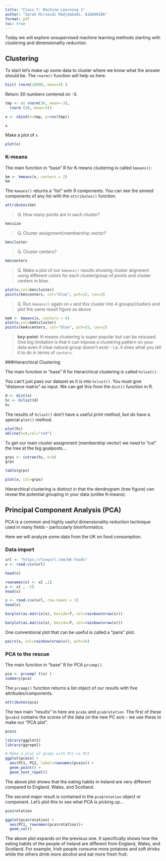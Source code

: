 ```yaml
---
title: "Class 7: Machine Learning 1"
author: "Sarah Mirsaidi Madjdabadi, A16890186"
format: pdf
toc: true
---
```


Today we will explore unsupervised machine learning methods starting with clustering and dimensionality reduction.

## Clustering

To start let's make up some data to cluster where we know what the answer should be. The `rnorm()` function will help us here.

```r
hist( rnorm(10000, mean=3) )
```

Return 30 numbers centered on -3.
```r
tmp <- c( rnorm(30, mean=-3),
  rnorm (30, mean=3))

x <- cbind(x=tmp, y=rev(tmp))

x
```


Make a plot of `x`

```r
plot(x)
```

### K-means

The main function in "base" R for K-means clustering is called `kmeans()`:

```r
km <- kmeans(x, centers = 2)
km
```
The `kmeans()` returns a "list" with 9 components. You can see the anmed components of any list with the `attributes()` function.
```r
attributes(km)
```

> Q. How many points are in each cluster?

```r
km$size
```

> Q. Cluster assignment/membership vector?

```r
km$cluster
```

> Q. Cluster centers?

```r
km$centers
```

> Q. Make a plot of our `kmeans()` results showing cluster alignment using different colors for each cluster/group of points and cluster centers in blue.

```r
plot(x,col=km$cluster)
points(km$centers, col="blue", pch=15, cex=2)
```

> Q. Run `kmeans()` again on `x` and this cluster into 4 groups/clusters and plot the same result figure as above.

```r
km4 <- kmeans(x, centers = 4)
plot(x,col=km4$cluster)
points(km4$centers, col="blue", pch=15, cex=2)
```

> **key-point**: K-means clustering is super popular but can be misused. One big limitation is that it can impose a clustering pattern on your data even if clear natural group doesn't exist - i.e. it does what you tell it to do in terms of `centers`.

###Hierarchical Clustering

The main function in "base" R for hierarchical clustering is called `hclust()`.

You can't just pass our dataset as it is into `hclust()`. You must give "distance matrix" as input. We can get this from the `dist()` function in R.

```r
d <- dist(x)
hc <- hclust(d)
hc
```

The results of `hclust()` don't have a useful print method, but do have a special `plot()` method.

```r
plot(hc)
abline(h=8,col="red")
```

To get our main cluster assignment (membership vector) we need to "cut" the tree at the big goalposts...

```r
grps <- cutree(hc, h=8)
grps
```

```r
table(grps)
```

```r
plot(x, col=grps)
```

Hierarchical clustering is distinct in that the dendrogram (tree figure) can reveal the potential grouping in your data (unlike K-means).

## Principal Component Analysis (PCA)

PCA is a common and highly useful dimensionality reduction technique used in many fields - particularly bioinformatics.

Here we will analyze some data from the UK on food consumption.

### Data import

```r
url <- "https://tinyurl.com/UK-foods"
x <- read.csv(url)

head(x)
```

```r
rownames(x) <- x[ ,1]
x <- x[ , -1]
head(x)
```

```r
x <- read.csv(url, row.names = 1)
head(x)
```

```r
barplot(as.matrix(x), beside=T, col=rainbow(nrow(x)))
```

```r
barplot(as.matrix(x), beside=F, col=rainbow(nrow(x)))
```

One conventional plot that can be useful is called a "paris" plot.

```r
pairs(x, col=rainbow(nrow(x)), pch=16)
```

### PCA to the rescue

The main function in "base" R for PCA `prcomp()`.

```r
pca <- prcomp( t(x) )
summary(pca)
```

The `prcomp()` function returns a list object of our results with five attributes/components.

```r
attributes(pca)
```

The two main "results" in here are `pca$x` and `pca$rotation`. The first of these (`pca$x`) contains the scores of the data on the new PC axis - we use these to make our "PCA plot".

```r
pca$x
```

```r
library(ggplot2)
library(ggrepel)

# Make a plot of pca$x with PC1 vs PC2
ggplot(pca$x) +
  aes(PC1, PC2, label=rownames(pca$x)) +
  geom_point() +
  geom_text_repel()
```
The above plot shows that the eating habits in Ireland are very different compared to England, Wales, and Scotland.

The second major result is contained in the  `pca$rotation` object or component. Let's plot this to see what PCA is picking up...

```r
pca$rotation
```

```r
ggplot(pca$rotation) +
  aes(PC1, rownames(pca$rotation))+
  geom_col()
```
The above plot expands on the previous one. It specifically shows how the eating habits of the people of Ireland are different from England, Wales, and Scotland. For example, Irish people consume more potatoes and soft drinks while the others drink more alcohol and eat more fresh fruit.

